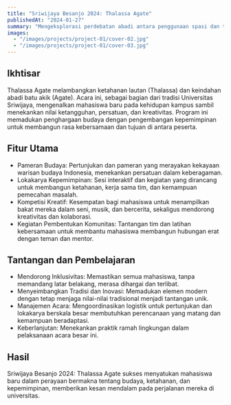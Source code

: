 ```yaml
---
title: "Sriwijaya Besanjo 2024: Thalassa Agate"
publishedAt: "2024-01-27"
summary: "Mengeksplorasi perdebatan abadi antara penggunaan spasi dan tab untuk indentasi kode, dan mengapa pilihan ini lebih penting dari yang Anda kira."
images:
  - "/images/projects/project-01/cover-02.jpg"
  - "/images/projects/project-01/cover-03.jpg"
---
```


## Ikhtisar

Thalassa Agate melambangkan ketahanan lautan (Thalassa) dan keindahan abadi batu akik (Agate). Acara ini, sebagai bagian dari tradisi Universitas Sriwijaya, mengenalkan mahasiswa baru pada kehidupan kampus sambil menekankan nilai ketangguhan, persatuan, dan kreativitas. Program ini memadukan penghargaan budaya dengan pengembangan kepemimpinan untuk membangun rasa kebersamaan dan tujuan di antara peserta.

## Fitur Utama

- Pameran Budaya:
Pertunjukan dan pameran yang merayakan kekayaan warisan budaya Indonesia, menekankan persatuan dalam keberagaman.
- Lokakarya Kepemimpinan:
Sesi interaktif dan kegiatan yang dirancang untuk membangun ketahanan, kerja sama tim, dan kemampuan pemecahan masalah.
- Kompetisi Kreatif:
Kesempatan bagi mahasiswa untuk menampilkan bakat mereka dalam seni, musik, dan bercerita, sekaligus mendorong kreativitas dan kolaborasi.
- Kegiatan Pembentukan Komunitas:
Tantangan tim dan latihan kebersamaan untuk membantu mahasiswa membangun hubungan erat dengan teman dan mentor.

## Tantangan dan Pembelajaran

- Mendorong Inklusivitas:
Memastikan semua mahasiswa, tanpa memandang latar belakang, merasa dihargai dan terlibat.
- Menyeimbangkan Tradisi dan Inovasi:
Memadukan elemen modern dengan tetap menjaga nilai-nilai tradisional menjadi tantangan unik.
- Manajemen Acara:
Mengoordinasikan logistik untuk pertunjukan dan lokakarya berskala besar membutuhkan perencanaan yang matang dan kemampuan beradaptasi.
- Keberlanjutan:
Menekankan praktik ramah lingkungan dalam pelaksanaan acara besar ini.

## Hasil

Sriwijaya Besanjo 2024: Thalassa Agate sukses menyatukan mahasiswa baru dalam perayaan bermakna tentang budaya, ketahanan, dan kepemimpinan, memberikan kesan mendalam pada perjalanan mereka di universitas.